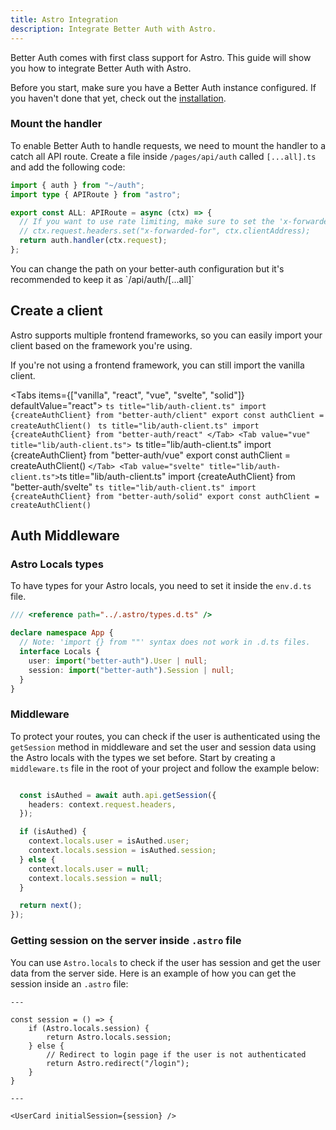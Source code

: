 ```yaml
---
title: Astro Integration
description: Integrate Better Auth with Astro.
---
```


Better Auth comes with first class support for Astro. This guide will show you how to integrate Better Auth with Astro.

Before you start, make sure you have a Better Auth instance configured. If you haven't done that yet, check out the [installation](/docs/installation).

### Mount the handler

To enable Better Auth to handle requests, we need to mount the handler to a catch all API route. Create a file inside `/pages/api/auth` called `[...all].ts` and add the following code:

```ts title="pages/api/auth/[...all].ts"
import { auth } from "~/auth";
import type { APIRoute } from "astro";

export const ALL: APIRoute = async (ctx) => {
  // If you want to use rate limiting, make sure to set the 'x-forwarded-for' header to the request headers from the context
  // ctx.request.headers.set("x-forwarded-for", ctx.clientAddress);
  return auth.handler(ctx.request);
};
```

<Callout>
  You can change the path on your better-auth configuration but it's recommended to keep
  it as `/api/auth/[...all]`
</Callout>

## Create a client

Astro supports multiple frontend frameworks, so you can easily import your client based on the framework you're using.

If you're not using a frontend framework, you can still import the vanilla client.

<Tabs items={["vanilla", "react", "vue", "svelte", "solid"]} defaultValue="react">
  <Tab value="vanilla">
    ```ts title="lib/auth-client.ts" import {createAuthClient} from "better-auth/client"
    export const authClient = createAuthClient() ```
  </Tab>
  <Tab value="react" title="lib/auth-client.ts">
    ```ts title="lib/auth-client.ts" import {createAuthClient} from "better-auth/react"
  </Tab>
  <Tab value="vue" title="lib/auth-client.ts">
    ```ts title="lib/auth-client.ts" import {createAuthClient} from "better-auth/vue"
    export const authClient = createAuthClient() ```
  </Tab>
  <Tab value="svelte" title="lib/auth-client.ts">
    ```ts title="lib/auth-client.ts" import {createAuthClient} from "better-auth/svelte"
  </Tab>
  <Tab value="solid" title="lib/auth-client.ts">
    ```ts title="lib/auth-client.ts" import {createAuthClient} from "better-auth/solid"
    export const authClient = createAuthClient() ```
  </Tab>
</Tabs>

## Auth Middleware

### Astro Locals types

To have types for your Astro locals, you need to set it inside the `env.d.ts` file.

```ts title="env.d.ts"
/// <reference path="../.astro/types.d.ts" />

declare namespace App {
  // Note: 'import {} from ""' syntax does not work in .d.ts files.
  interface Locals {
    user: import("better-auth").User | null;
    session: import("better-auth").Session | null;
  }
}
```

### Middleware

To protect your routes, you can check if the user is authenticated using the `getSession` method in middleware and set the user and session data using the Astro locals with the types we set before. Start by creating a `middleware.ts` file in the root of your project and follow the example below:

```ts title="middleware.ts"

  const isAuthed = await auth.api.getSession({
    headers: context.request.headers,
  });

  if (isAuthed) {
    context.locals.user = isAuthed.user;
    context.locals.session = isAuthed.session;
  } else {
    context.locals.user = null;
    context.locals.session = null;
  }

  return next();
});
```

### Getting session on the server inside `.astro` file

You can use `Astro.locals` to check if the user has session and get the user data from the server side. Here is an example of how you can get the session inside an `.astro` file:

```astro
---

const session = () => {
    if (Astro.locals.session) {
        return Astro.locals.session;
    } else {
        // Redirect to login page if the user is not authenticated
        return Astro.redirect("/login");
    }
}

---

<UserCard initialSession={session} />
```
